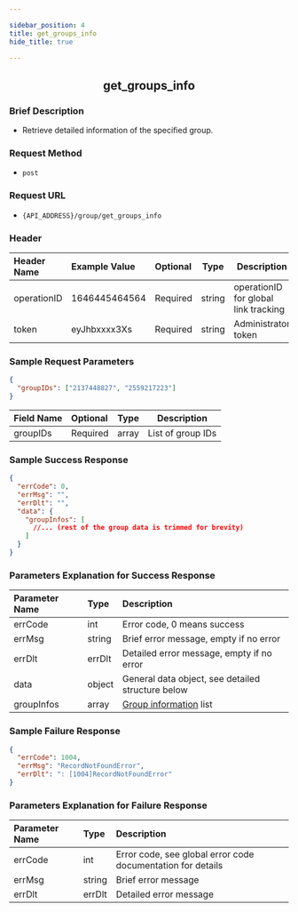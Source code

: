 ```yaml
---

sidebar_position: 4
title: get_groups_info
hide_title: true

---
```


<center>

## get_groups_info

</center>

### Brief Description
- Retrieve detailed information of the specified group.
### Request Method
- `post` 
### Request URL
- `{API_ADDRESS}/group/get_groups_info` 


### Header
|Header Name|Example Value|Optional|Type|Description|
|:----    |:-------    |:--- |---|------      |
|operationID|1646445464564|Required|string|operationID for global link tracking|
|token|eyJhbxxxx3Xs|Required|string|Administrator token|


### Sample Request Parameters


```json
{
  "groupIDs": ["2137448827", "2559217223"]
}
```
|Field Name|Optional|Type|Description|
|:----    |:-------    |:--- |---|
|groupIDs|Required|array|List of group IDs|
### Sample Success Response


```json
{
  "errCode": 0,
  "errMsg": "",
  "errDlt": "",
  "data": {
    "groupInfos": [
      //... (rest of the group data is trimmed for brevity)
    ]
  }
}
```
### Parameters Explanation for Success Response


|Parameter Name|Type|Description|
|:----    |:-------    |:--- |
|errCode|int|Error code, 0 means success|
|errMsg|string|Brief error message, empty if no error|
|errDlt|errDlt|Detailed error message, empty if no error|
|data|object|General data object, see detailed structure below|
|groupInfos|array|[Group information](/restapi/commonFields#groupinfo) list|
### Sample Failure Response


```json
{
  "errCode": 1004,
  "errMsg": "RecordNotFoundError",
  "errDlt": ": [1004]RecordNotFoundError"
}
```
### Parameters Explanation for Failure Response


|Parameter Name|Type|Description|
|:----    |:-------    |:--- |
|errCode|int|Error code, see global error code documentation for details|
|errMsg|string|Brief error message|
|errDlt|errDlt|Detailed error message|